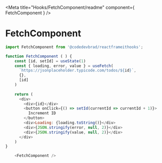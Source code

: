 

<Meta title="Hooks/FetchComponent/readme" component={ FetchComponent } />

# FetchComponent

```javascript
import FetchComponent from '@codedevbrad/reactframeithooks';
```

```javascript
function FetchComponent ( ) {
    const [id, setId] = useState(1)
    const { loading, error, value } = useFetch(
      `https://jsonplaceholder.typicode.com/todos/${id}`,
      {},
      [id]
    )
  
    return (
      <div>
        <div>{id}</div>
        <button onClick={() => setId(currentId => currentId + 1)}>
          Increment ID
        </button>
        <div>Loading: {loading.toString()}</div>
        <div>{JSON.stringify(error, null, 2)}</div>
        <div>{JSON.stringify(value, null, 2)}</div>
      </div>
    )
}
```

```javascript
    <FetchComponent />
```

<Canvas>
        <FetchComponent />
</Canvas>


